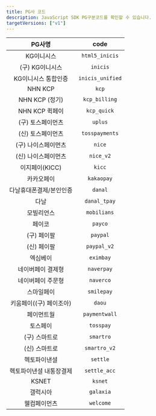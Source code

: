 ```yaml
---
title: PG사 코드
description: JavaScript SDK PG구분코드를 확인할 수 있습니다.
targetVersions: ["v1"]
---
```


|         PG사명        |      code      |
|:---------------------:|:--------------:|
|       KG이니시스      | `html5_inicis` |
|    (구) KG이니시스    |    `inicis`    |
|  KG이니시스 통합인증  |`inicis_unified`|
|        NHN KCP        |      `kcp`     |
|     NHN KCP (정기)    |  `kcp_billing` |
|     NHN KCP 퀵페이    |   `kcp_quick`  |
|   (구) 토스페이먼츠   |     `uplus`    |
|   (신) 토스페이먼츠   | `tosspayments` |
|  (구) 나이스페이먼츠  |     `nice`     |
|  (신) 나이스페이먼츠  |    `nice_v2`   |
|     이지페이(KICC)    |     `kicc`     |
|       카카오페이      |   `kakaopay`   |
|다날휴대폰결제/본인인증|     `danal`    |
|          다날         |  `danal_tpay`  |
|       모빌리언스      |   `mobilians`  |
|         페이코        |     `payco`    |
|      (구) 페이팔      |    `paypal`    |
|      (신) 페이팔      |   `paypal_v2`  |
|        엑심베이       |    `eximbay`   |
|   네이버페이 결제형   |   `naverpay`   |
|   네이버페이 주문형   |    `naverco`   |
|       스마일페이      |   `smilepay`   |
|키움페이((구) 페이조아)|     `daou`     |
|       페이먼트월      |  `paymentwall` |
|        토스페이       |    `tosspay`   |
|     (구) 스마트로     |    `smartro`   |
|     (신) 스마트로     |  `smartro_v2`  |
|      헥토파이낸셜     |    `settle`    |
|헥토파이낸셜 내통장결제|  `settle_acc`  |
|         KSNET         |     `ksnet`    |
|        갤럭시아       |    `galaxia`   |
|      웰컴페이먼츠     |    `welcome`   |

